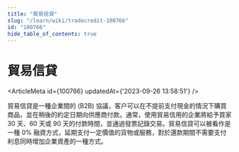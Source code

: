 ```yaml
---
title: "貿易信貸"
slug: "/learn/wiki/tradecredit-100766"
id: "100766"
hide_table_of_contents: true
---
```



# 貿易信貸

<ArticleMeta id={100766} updatedAt={'2023-09-26 13:58:51'} />
<div className='border-solid border-b border-t-0 my-4 border-[var(--ifm-color-gray-300)]' />

貿易信貸是一種企業間的 (B2B) 協議，客户可以在不提前支付現金的情況下購買商品，並在稍後的約定日期向供應商付款。通常，使用貿易信用的企業將給予買家 30 天、60 天或 90 天的付款時間，並通過發票記錄交易。貿易信貸可以被看作是一種 0% 融資方式，延期支付一定價值的貨物或服務，對於還款期間不需要支付利息同時增加企業資產的一種方式。
